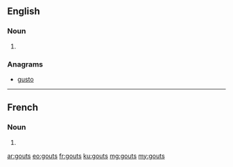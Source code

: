 ==English==

===Noun===
{{head|en|plural}}

# {{plural of|gout|lang=en|nocat=1}}

===Anagrams===
* [[gusto#English|gusto]]

----

==French==

===Noun===
{{head|fr|plural}}

# {{plural of|gout|lang=fr|nocat=1}}

[[ar:gouts]]
[[eo:gouts]]
[[fr:gouts]]
[[ku:gouts]]
[[mg:gouts]]
[[my:gouts]]